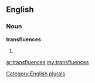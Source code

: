 ==English==

===Noun===
'''transfluences'''

# {{plural of|[[transfluence]]}}

[[Category:English plurals]]

[[ar:transfluences]]
[[my:transfluences]]